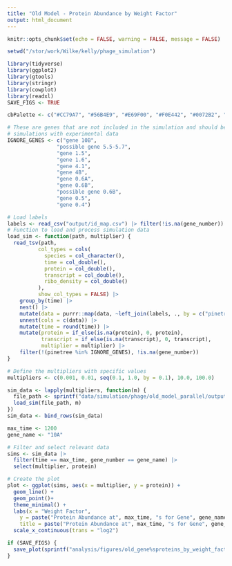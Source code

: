 ```yaml
---
title: "Old Model - Protein Abundance by Weight Factor"
output: html_document
---
```


```r
knitr::opts_chunk$set(echo = FALSE, warning = FALSE, message = FALSE)

setwd("/stor/work/Wilke/kelly/phage_simulation")

library(tidyverse)
library(ggplot2)
library(gtools)
library(stringr)
library(cowplot)
library(readxl)
SAVE_FIGS <- TRUE

cbPalette <- c("#CC79A7", "#56B4E9", "#E69F00", "#F0E442", "#0072B2", "#D55E00", "#009E73", "#999999")

# These are genes that are not included in the simulation and should be removed before comparing
# simulations with experimental data
IGNORE_GENES <- c("gene 10B",
                "possible gene 5.5-5.7",
                "gene 1.5",
                "gene 1.6",
                "gene 4.1",
                "gene 4B",
                "gene 0.6A",
                "gene 0.6B",
                "possible gene 0.6B",
                "gene 0.5",
                "gene 0.4")
```

```r
# Load labels
labels <- read_csv("output/id_map.csv") |> filter(!is.na(gene_number))
# Function to load and process simulation data
load_sim <- function(path, multiplier) {
  read_tsv(path,
          col_types = cols(
            species = col_character(),
            time = col_double(),
            protein = col_double(),
            transcript = col_double(),
            ribo_density = col_double()
          ),
          show_col_types = FALSE) |> 
    group_by(time) |> 
    nest() |>
    mutate(data = purrr::map(data, ~left_join(labels, ., by = c("pinetree" = "species")))) |>
    unnest(cols = c(data)) |>
    mutate(time = round(time)) |>
    mutate(protein = if_else(is.na(protein), 0, protein),
           transcript = if_else(is.na(transcript), 0, transcript),
           multiplier = multiplier) |>
    filter(!(pinetree %in% IGNORE_GENES), !is.na(gene_number))
}
```

```r
# Define the multipliers with specific values
multipliers <- c(0.001, 0.01, seq(0.1, 1.0, by = 0.1), 10.0, 100.0)

sim_data <- lapply(multipliers, function(m) {
  file_path <- sprintf("data/simulation/phage/old_model_parallel/output_%.3f.tsv", m)
  load_sim(file_path, m)
})
sim_data <- bind_rows(sim_data)

max_time <- 1200
gene_name <- "10A"

# Filter and select relevant data
sims <- sim_data |>
  filter(time == max_time, gene_number == gene_name) |>
  select(multiplier, protein)

# Create the plot
plot <- ggplot(sims, aes(x = multiplier, y = protein)) +
  geom_line() +
  geom_point()+
  theme_minimal() +
  labs(x = "Weight Factor", 
    y = paste("Protein Abundance at", max_time, "s for Gene", gene_name), 
    title = paste("Protein Abundance at", max_time, "s for Gene", gene_name, "\nfor Fractions of Optimal Codons   [ Using the Old Model ]")) +
  scale_x_continuous(trans = "log2")

if (SAVE_FIGS) {
  save_plot(sprintf("analysis/figures/old_gene%sproteins_by_weight_factor_%ds.pdf", gene_name, max_time), plot, base_width = 6, base_height = 6)
}
```